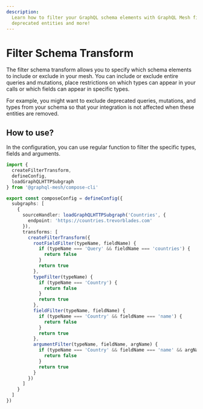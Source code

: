 ```yaml
---
description:
  Learn how to filter your GraphQL schema elements with GraphQL Mesh filterSchema transform. Exclude
  deprecated entities and more!
---
```



# Filter Schema Transform

The filter schema transform allows you to specify which schema elements to include or exclude in
your mesh. You can include or exclude entire queries and mutations, place restrictions on which
types can appear in your calls or which fields can appear in specific types.

For example, you might want to exclude deprecated queries, mutations, and types from your schema so
that your integration is not affected when these entities are removed.

## How to use?

In the configuration, you can use regular function to filter the specific types, fields and
arguments.

```ts filename="mesh.config.ts" {13-17}
import {
  createFilterTransform,
  defineConfig,
  loadGraphQLHTTPSubgraph
} from '@graphql-mesh/compose-cli'

export const composeConfig = defineConfig({
  subgraphs: [
    {
      sourceHandler: loadGraphQLHTTPSubgraph('Countries', {
        endpoint: 'https://countries.trevorblades.com'
      }),
      transforms: [
        createFilterTransform({
          rootFieldFilter(typeName, fieldName) {
            if (typeName === 'Query' && fieldName === 'countries') {
              return false
            }
            return true
          },
          typeFilter(typeName) {
            if (typeName === 'Country') {
              return false
            }
            return true
          },
          fieldFilter(typeName, fieldName) {
            if (typeName === 'Country' && fieldName === 'name') {
              return false
            }
            return true
          },
          argumentFilter(typeName, fieldName, argName) {
            if (typeName === 'Country' && fieldName === 'name' && argName === 'lang') {
              return false
            }
            return true
          }
        })
      ]
    }
  ]
})
```
